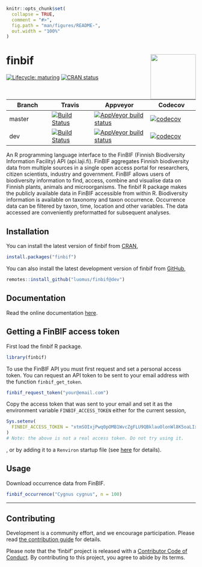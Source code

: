 ```r
knitr::opts_chunk$set(
  collapse = TRUE,
  comment = "#>",
  fig.path = "man/figures/README-",
  out.width = "100%"
)
```
# finbif <img src="man/figures/logo.png" align="right" alt="" width="120">
[![Lifecycle: maturing](https://img.shields.io/badge/lifecycle-maturing-blue.svg)](https://www.tidyverse.org/lifecycle/#maturing) [![CRAN status](https://www.r-pkg.org/badges/version-last-release/finbif)](https://cran.r-project.org/package=finbif) 

Branch |Travis |Appveyor |Codecov
------ |------ |-------- |-------
master |[![Build Status](https://travis-ci.com/luomus/finbif.svg?branch=master)](https://travis-ci.com/luomus/finbif/branches) |[![AppVeyor build status](https://ci.appveyor.com/api/projects/status/github/luomus/finbif?branch=master&svg=true)](https://ci.appveyor.com/project/luomus/finbif/branch/master) |[![codecov](https://codecov.io/gh/luomus/finbif/branch/master/graph/badge.svg)](https://codecov.io/github/luomus/finbif/branch/master)
dev |[![Build Status](https://travis-ci.com/luomus/finbif.svg?branch=dev)](https://travis-ci.com/luomus/finbif/branches) |[![AppVeyor build status](https://ci.appveyor.com/api/projects/status/github/luomus/finbif?branch=dev&svg=true)](https://ci.appveyor.com/project/luomus/finbif/branch/dev) |[![codecov](https://codecov.io/gh/luomus/finbif/branch/dev/graph/badge.svg)](https://codecov.io/github/luomus/finbif/branch/dev)

An R programming language interface to the FinBIF (Finnish Biodiversity
Information Facility) API (api.laji.fi). FinBIF aggregates Finnish biodiversity
data from multiple sources in a single open access portal for researchers,
citizen scientists, industry and government. FinBIF allows users of biodiversity
information to find, access, combine and visualise data on Finnish plants,
animals and microorganisms. The finbif R package makes the publicly available
data in FinBIF accessible from within R. Biodiversity information is available
on taxonomy and taxon occurrence. Occurrence data can be filtered by taxon,
time, location and other variables. The data accessed are conveniently
preformatted for subsequent analyses.
    
## Installation
You can install the latest version of finbif from
[CRAN](https://cran.r-project.org),
```r
install.packages("finbif")
```

You can also install the latest development version of finbif from
[GitHub](https://github.com),
```r
remotes::install_github("luomus/finbif@dev")
```

## Documentation
Read the online documentation [here](https://luomus.github.io/finbif).

## Getting a FinBIF access token
First load the finbif R package.
```r
library(finbif)
```

To use the FinBIF API you must first request and set a personal access token.
You can request an API token to be sent to your email address with the function
`finbif_get_token`.
```r
finbif_request_token("your@email.com")
```

Copy the access token that was sent to your email and set it as the environment
variable `FINBIF_ACCESS_TOKEN` either for the current session,
```r
Sys.setenv(
  FINBIF_ACCESS_TOKEN = "xtmSOIxjPwq0pOMB1WvcZgFLU9QBklauOlonWl8K5oaLIx8RniJLrvcJU4v9H7Et"
)
# Note: the above is not a real access token. Do not try using it.
```
, or by adding it to a `Renviron` startup file (see
 [here](https://rviews.rstudio.com/2017/04/19/r-for-enterprise-understanding-r-s-startup/)
 for details). 

## Usage
Download occurrence data from FinBIF.
```r
finbif_occurrence("Cygnus cygnus", n = 100)
```

----

## Contributing
Development is a community effort, and we encourage participation. Please read
[the contribution guide](https://github.com/luomus/finbif/blob/master/CONTRIBUTING.md) for details.

Please note that the 'finbif' project is released with a 
[Contributor Code of Conduct](https://github.com/luomus/finbif/blob/master/CODE_OF_CONDUCT.md). By contributing to this
project, you agree to abide by its terms.
